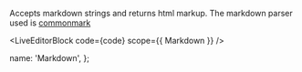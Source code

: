 
Accepts markdown strings and returns html markup. The markdown parser used is [commonmark](https://www.npmjs.com/package/commonmark)

<LiveEditorBlock code={code} scope={{ Markdown }} />
<GeneratePropsTable componentName="Markdown" />

  name: 'Markdown',
};
